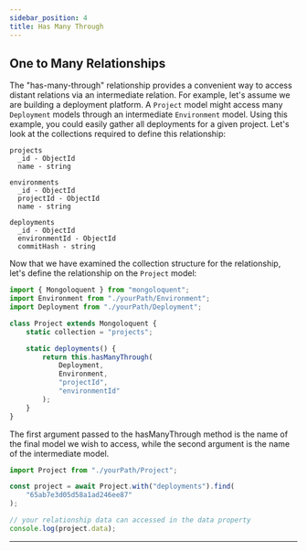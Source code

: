 ```yaml
---
sidebar_position: 4
title: Has Many Through
---
```



## One to Many Relationships

The "has-many-through" relationship provides a convenient way to access distant relations via an intermediate relation. For example, let's assume we are building a deployment platform. A `Project` model might access many `Deployment` models through an intermediate `Environment` model. Using this example, you could easily gather all deployments for a given project. Let's look at the collections required to define this relationship:

```
projects
  _id - ObjectId
  name - string

environments
  _id - ObjectId
  projectId - ObjectId
  name - string

deployments
  _id - ObjectId
  environmentId - ObjectId
  commitHash - string
```

Now that we have examined the collection structure for the relationship, let's define the relationship on the `Project` model:

```js
import { Mongoloquent } from "mongoloquent";
import Environment from "./yourPath/Environment";
import Deployment from "./yourPath/Deployment";

class Project extends Mongoloquent {
	static collection = "projects";

	static deployments() {
		return this.hasManyThrough(
			Deployment,
			Environment,
			"projectId",
			"environmentId"
		);
	}
}
```

The first argument passed to the hasManyThrough method is the name of the final model we wish to access, while the second argument is the name of the intermediate model.

```js
import Project from "./yourPath/Project";

const project = await Project.with("deployments").find(
	"65ab7e3d05d58a1ad246ee87"
);

// your relationship data can accessed in the data property
console.log(project.data);
```

---

<Sponsor />

